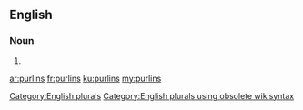 ==English==

===Noun===
{{head|en}}

# {{plural of|purlin}}

[[Category:English plurals]][[Category:English plurals using obsolete wikisyntax]]

[[ar:purlins]]
[[fr:purlins]]
[[ku:purlins]]
[[my:purlins]]